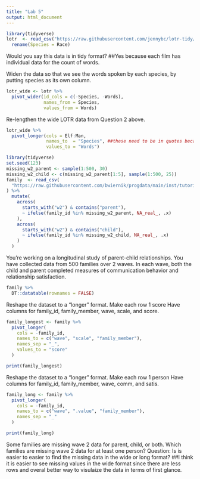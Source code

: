 ```yaml
---
title: "Lab 5"
output: html_document
---
```

```r
library(tidyverse)
lotr  <- read_csv("https://raw.githubusercontent.com/jennybc/lotr-tidy/master/data/lotr_tidy.csv") %>% 
  rename(Species = Race)
```

Would you say this data is in tidy format?
##Yes because each film has individual data for the count of words. 


Widen the data so that we see the words spoken by each species, by putting species as its own column.
```r
lotr_wide <- lotr %>%
  pivot_wider(id_cols = c(-Species, -Words), 
              names_from = Species, 
              values_from = Words)
```


Re-lengthen the wide LOTR data from Question 2 above.
```r
lotr_wide %>%
  pivot_longer(cols = Elf:Man, 
               names_to  = "Species", ##these need to be in quotes because there is no column or data named species
               values_to = "Words")
```

```r
library(tidyverse)
set.seed(123)
missing_w2_parent <- sample(1:500, 30)
missing_w2_child <- c(missing_w2_parent[1:5], sample(1:500, 25))
family  <- read_csv(
  "https://raw.githubusercontent.com/bwiernik/progdata/main/inst/tutorials/data/family_data.csv"
) %>% 
  mutate(
    across(
      starts_with("w2") & contains("parent"),
      ~ ifelse(family_id %in% missing_w2_parent, NA_real_, .x)
    ),
    across(
      starts_with("w2") & contains("child"),
      ~ ifelse(family_id %in% missing_w2_child, NA_real_, .x)
    )
  )
```

You’re working on a longitudinal study of parent-child relationships. You have collected data from 500 families over 2 waves. In each wave, both the child and parent completed measures of communication behavior and relationship satisfaction.

```r
family %>% 
  DT::datatable(rownames = FALSE)
```

Reshape the dataset to a “longer” format.
Make each row 1 score
Have columns for family_id, family_member, wave, scale, and score.

```r
family_longest <- family %>% 
  pivot_longer(
    cols = -family_id,
    names_to = c("wave", "scale", "family_member"), 
    names_sep = "_",
    values_to = "score"
  )

print(family_longest)
```

Reshape the dataset to a “longer” format.
Make each row 1 person
Have columns for family_id, family_member, wave, comm, and satis.

```r
family_long <- family %>%
  pivot_longer(
    cols = -family_id,
    names_to = c("wave", ".value", "family_member"), 
    names_sep = "_"
  )

print(family_long)
```

Some families are missing wave 2 data for parent, child, or both. Which families are missing wave 2 data for at least one person?
Question: Is is easier to easier to find the missing data in the wide or long format?
##I think it is easier to see missing values in the wide format since there are less rows and overal better way to visulaize the data in terms of first glance. 
